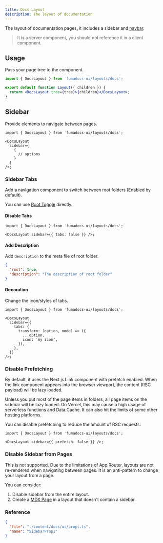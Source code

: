 ```yaml
---
title: Docs Layout
description: The layout of documentation
---
```


The layout of documentation pages, it includes a sidebar and [navbar](/docs/ui/blocks/navbar).

> It is a server component, you should not reference it in a client component.

## Usage

Pass your page tree to the component.

```jsx
import { DocsLayout } from 'fumadocs-ui/layouts/docs';

export default function Layout({ children }) {
  return <DocsLayout tree={tree}>{children}</DocsLayout>;
}
```

## Sidebar

Provide elements to navigate between pages.

```tsx title="layout.tsx"
import { DocsLayout } from 'fumadocs-ui/layouts/docs';

<DocsLayout
  sidebar={
    {
      // options
    }
  }
/>;
```

### Sidebar Tabs

Add a navigation component to switch between root folders (Enabled by default).

<Callout title='Good to know'>

You can use [Root Toggle](/docs/ui/components/root-toggle) directly.

</Callout>

#### Disable Tabs

```tsx
import { DocsLayout } from 'fumadocs-ui/layouts/docs';

<DocsLayout sidebar={{ tabs: false }} />;
```

#### Add Description

Add `description` to the meta file of root folder.

```json title="meta.json"
{
  "root": true,
  "description": "The description of root folder"
}
```

#### Decoration

Change the icon/styles of tabs.

```tsx
import { DocsLayout } from 'fumadocs-ui/layouts/docs';

<DocsLayout
  sidebar={{
    tabs: {
      transform: (option, node) => ({
        ...option,
        icon: 'my icon',
      }),
    },
  }}
/>;
```

### Disable Prefetching

By default, it uses the Next.js Link component with prefetch enabled.
When the link component appears into the browser viewport, the content (RSC payload) will be lazy loaded.

Unless you put most of the page items in folders, all page items on the sidebar will be lazy loaded.
On Vercel, this may cause a high usage of serverless functions and Data Cache.
It can also hit the limits of some other hosting platforms.

You can disable prefetching to reduce the amount of RSC requests.

```tsx
import { DocsLayout } from 'fumadocs-ui/layouts/docs';

<DocsLayout sidebar={{ prefetch: false }} />;
```

### Disable Sidebar from Pages

This is not supported.
Due to the limitations of App Router, layouts are not re-rendered when navigating between pages.
It is an anti-pattern to change your layout from a page.

You can consider:

1. Disable sidebar from the entire layout.
2. Create a [MDX Page](/docs/ui/blocks/page#mdx-page) in a layout that doesn't contain a sidebar.

### Reference

```json doc-gen:typescript
{
  "file": "./content/docs/ui/props.ts",
  "name": "SidebarProps"
}
```
